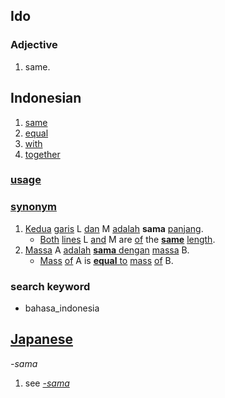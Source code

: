 ==Ido==
===Adjective===
# same.

==Indonesian==

# [[same]]
# [[equal]]
# [[with]]
# [[together]]

=== [[usage]] ===

=== [[synonym]] ===
# [[kedua|Kedua]] [[garis]] L [[dan]] M [[adalah]] '''sama''' [[panjang]].
#* [[both|Both]] [[line]]s L [[and]] M are [[of]] the '''[[same]]''' [[length]].
# [[massa|Massa]] A [[adalah]] <u>'''sama''' [[dengan]]</u> [[massa]] B.
#* [[mass|Mass]] [[of]] A is <u>'''[[equal]]''' [[to]]</u> [[mass]] [[of]] B.

===search keyword===
* bahasa_indonesia

== [[Japanese]] ==

''-sama''
# see ''[[-sama]]''